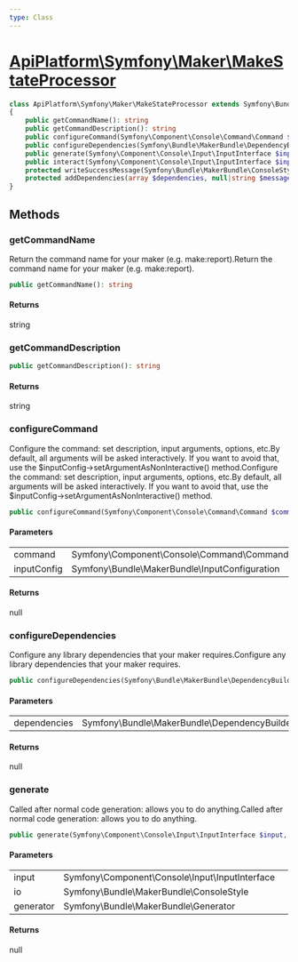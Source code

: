 ```yaml
---
type: Class
---
```


# [ApiPlatform\Symfony\Maker\MakeStateProcessor](/docs/reference/Symfony/Maker/MakeStateProcessor)



```php
class ApiPlatform\Symfony\Maker\MakeStateProcessor extends Symfony\Bundle\MakerBundle\Maker\AbstractMaker implements Symfony\Bundle\MakerBundle\MakerInterface
{
    public getCommandName(): string
    public getCommandDescription(): string
    public configureCommand(Symfony\Component\Console\Command\Command $command, Symfony\Bundle\MakerBundle\InputConfiguration $inputConfig): null
    public configureDependencies(Symfony\Bundle\MakerBundle\DependencyBuilder $dependencies): null
    public generate(Symfony\Component\Console\Input\InputInterface $input, Symfony\Bundle\MakerBundle\ConsoleStyle $io, Symfony\Bundle\MakerBundle\Generator $generator): null
    public interact(Symfony\Component\Console\Input\InputInterface $input, Symfony\Bundle\MakerBundle\ConsoleStyle $io, Symfony\Component\Console\Command\Command $command): null
    protected writeSuccessMessage(Symfony\Bundle\MakerBundle\ConsoleStyle $io): null
    protected addDependencies(array $dependencies, null|string $message): string
}
```
## Methods

### getCommandName

Return the command name for your maker (e.g. make:report).Return the command name for your maker (e.g. make:report).

```php
public getCommandName(): string
```

#### Returns

string

### getCommandDescription



```php
public getCommandDescription(): string
```

#### Returns

string

### configureCommand

Configure the command: set description, input arguments, options, etc.By default, all arguments will be asked interactively. If you want
to avoid that, use the $inputConfig->setArgumentAsNonInteractive() method.Configure the command: set description, input arguments, options, etc.By default, all arguments will be asked interactively. If you want
to avoid that, use the $inputConfig->setArgumentAsNonInteractive() method.

```php
public configureCommand(Symfony\Component\Console\Command\Command $command, Symfony\Bundle\MakerBundle\InputConfiguration $inputConfig): null
```

#### Parameters

<table><tbody>
<tr><td>command</td><td>Symfony\Component\Console\Command\Command</td><td></td></tr><tr><td>inputConfig</td><td>Symfony\Bundle\MakerBundle\InputConfiguration</td><td></td></tr>
</tbody>
</table>

#### Returns

null

### configureDependencies

Configure any library dependencies that your maker requires.Configure any library dependencies that your maker requires.

```php
public configureDependencies(Symfony\Bundle\MakerBundle\DependencyBuilder $dependencies): null
```

#### Parameters

<table><tbody>
<tr><td>dependencies</td><td>Symfony\Bundle\MakerBundle\DependencyBuilder</td><td></td></tr>
</tbody>
</table>

#### Returns

null

### generate

Called after normal code generation: allows you to do anything.Called after normal code generation: allows you to do anything.

```php
public generate(Symfony\Component\Console\Input\InputInterface $input, Symfony\Bundle\MakerBundle\ConsoleStyle $io, Symfony\Bundle\MakerBundle\Generator $generator): null
```

#### Parameters

<table><tbody>
<tr><td>input</td><td>Symfony\Component\Console\Input\InputInterface</td><td></td></tr><tr><td>io</td><td>Symfony\Bundle\MakerBundle\ConsoleStyle</td><td></td></tr><tr><td>generator</td><td>Symfony\Bundle\MakerBundle\Generator</td><td></td></tr>
</tbody>
</table>

#### Returns

null
